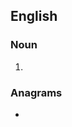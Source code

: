 ==English==

===Noun===
{{head|en|noun plural form}}

# {{plural of|bwana|lang=en}}

===Anagrams===
* {{anagrams|en|a=aabnsw|nawabs}}
